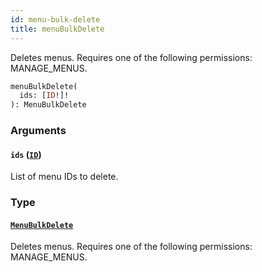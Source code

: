 ```yaml
---
id: menu-bulk-delete
title: menuBulkDelete
---
```


Deletes menus. Requires one of the following permissions: MANAGE_MENUS.

```graphql
menuBulkDelete(
  ids: [ID!]!
): MenuBulkDelete
```

### Arguments

#### `ids` ([`ID`](../../../developer/api-reference/scalars/id))

List of menu IDs to delete.

### Type

#### [`MenuBulkDelete`](../../../developer/api-reference/objects/menu-bulk-delete)

Deletes menus. Requires one of the following permissions: MANAGE_MENUS.
